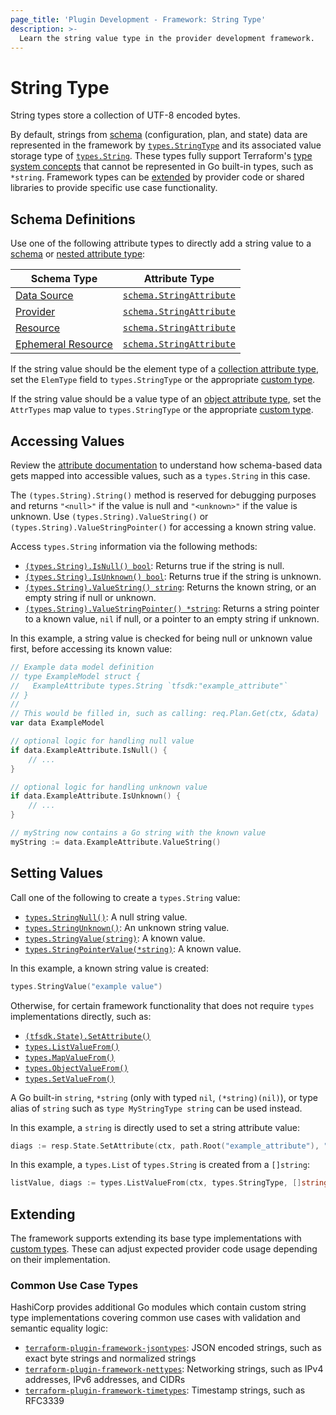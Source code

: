 ```yaml
---
page_title: 'Plugin Development - Framework: String Type'
description: >-
  Learn the string value type in the provider development framework.
---
```


# String Type

String types store a collection of UTF-8 encoded bytes.

By default, strings from [schema](/terraform/plugin/framework/handling-data/schemas) (configuration, plan, and state) data are represented in the framework by [`types.StringType`](https://pkg.go.dev/github.com/hashicorp/terraform-plugin-framework/types#StringType) and its associated value storage type of [`types.String`](https://pkg.go.dev/github.com/hashicorp/terraform-plugin-framework/types#String). These types fully support Terraform's [type system concepts](/terraform/plugin/framework/handling-data/terraform-concepts) that cannot be represented in Go built-in types, such as `*string`. Framework types can be [extended](#extending) by provider code or shared libraries to provide specific use case functionality.

## Schema Definitions

Use one of the following attribute types to directly add a string value to a [schema](/terraform/plugin/framework/handling-data/schemas) or [nested attribute type](/terraform/plugin/framework/handling-data/attributes#nested-attribute-types):

| Schema Type | Attribute Type |
|-------------|----------------|
| [Data Source](/terraform/plugin/framework/data-sources) | [`schema.StringAttribute`](https://pkg.go.dev/github.com/hashicorp/terraform-plugin-framework/datasource/schema#StringAttribute) |
| [Provider](/terraform/plugin/framework/provider) | [`schema.StringAttribute`](https://pkg.go.dev/github.com/hashicorp/terraform-plugin-framework/provider/schema#StringAttribute) |
| [Resource](/terraform/plugin/framework/resources) | [`schema.StringAttribute`](https://pkg.go.dev/github.com/hashicorp/terraform-plugin-framework/resource/schema#StringAttribute) |
| [Ephemeral Resource](/terraform/plugin/framework/ephemeral-resources) | [`schema.StringAttribute`](https://pkg.go.dev/github.com/hashicorp/terraform-plugin-framework/ephemeral/schema#StringAttribute) |

If the string value should be the element type of a [collection attribute type](/terraform/plugin/framework/handling-data/attributes#collection-attribute-types), set the `ElemType` field to `types.StringType` or the appropriate [custom type](#extending).

If the string value should be a value type of an [object attribute type](/terraform/plugin/framework/handling-data/attributes#object-attribute-type), set the `AttrTypes` map value to `types.StringType` or the appropriate [custom type](#extending).

## Accessing Values

<Tip>

Review the [attribute documentation](/terraform/plugin/framework/handling-data/attributes/string#accessing-values) to understand how schema-based data gets mapped into accessible values, such as a `types.String` in this case.

</Tip>

<Note>

The `(types.String).String()` method is reserved for debugging purposes and returns `"<null>"` if the value is null and `"<unknown>"` if the value is unknown. Use `(types.String).ValueString()` or `(types.String).ValueStringPointer()` for accessing a known string value.

</Note>

Access `types.String` information via the following methods:

* [`(types.String).IsNull() bool`](https://pkg.go.dev/github.com/hashicorp/terraform-plugin-framework/types/basetypes#StringValue.IsNull): Returns true if the string is null.
* [`(types.String).IsUnknown() bool`](https://pkg.go.dev/github.com/hashicorp/terraform-plugin-framework/types/basetypes#StringValue.IsUnknown): Returns true if the string is unknown.
* [`(types.String).ValueString() string`](https://pkg.go.dev/github.com/hashicorp/terraform-plugin-framework/types/basetypes#StringValue.ValueString): Returns the known string, or an empty string if null or unknown.
* [`(types.String).ValueStringPointer() *string`](https://pkg.go.dev/github.com/hashicorp/terraform-plugin-framework/types/basetypes#StringValue.ValueStringPointer): Returns a string pointer to a known value, `nil` if null, or a pointer to an empty string if unknown.

In this example, a string value is checked for being null or unknown value first, before accessing its known value:

```go
// Example data model definition
// type ExampleModel struct {
//   ExampleAttribute types.String `tfsdk:"example_attribute"`
// }
//
// This would be filled in, such as calling: req.Plan.Get(ctx, &data)
var data ExampleModel

// optional logic for handling null value
if data.ExampleAttribute.IsNull() {
    // ...
}

// optional logic for handling unknown value
if data.ExampleAttribute.IsUnknown() {
    // ...
}

// myString now contains a Go string with the known value
myString := data.ExampleAttribute.ValueString()
```

## Setting Values

Call one of the following to create a `types.String` value:

* [`types.StringNull()`](https://pkg.go.dev/github.com/hashicorp/terraform-plugin-framework/types#StringNull): A null string value.
* [`types.StringUnknown()`](https://pkg.go.dev/github.com/hashicorp/terraform-plugin-framework/types#StringUnknown): An unknown string value.
* [`types.StringValue(string)`](https://pkg.go.dev/github.com/hashicorp/terraform-plugin-framework/types#StringValue): A known value.
* [`types.StringPointerValue(*string)`](https://pkg.go.dev/github.com/hashicorp/terraform-plugin-framework/types#StringPointerValue): A known value.

In this example, a known string value is created:

```go
types.StringValue("example value")
```

Otherwise, for certain framework functionality that does not require `types` implementations directly, such as:

* [`(tfsdk.State).SetAttribute()`](https://pkg.go.dev/github.com/hashicorp/terraform-plugin-framework/tfsdk#State.SetAttribute)
* [`types.ListValueFrom()`](https://pkg.go.dev/github.com/hashicorp/terraform-plugin-framework/types#ListValueFrom)
* [`types.MapValueFrom()`](https://pkg.go.dev/github.com/hashicorp/terraform-plugin-framework/types#MapValueFrom)
* [`types.ObjectValueFrom()`](https://pkg.go.dev/github.com/hashicorp/terraform-plugin-framework/types#ObjectValueFrom)
* [`types.SetValueFrom()`](https://pkg.go.dev/github.com/hashicorp/terraform-plugin-framework/types#SetValueFrom)

A Go built-in `string`, `*string` (only with typed `nil`, `(*string)(nil)`), or type alias of `string` such as `type MyStringType string` can be used instead.

In this example, a `string` is directly used to set a string attribute value:

```go
diags := resp.State.SetAttribute(ctx, path.Root("example_attribute"), "example value")
```

In this example, a `types.List` of `types.String` is created from a `[]string`:

```go
listValue, diags := types.ListValueFrom(ctx, types.StringType, []string{"value one", "value two"})
```

## Extending

The framework supports extending its base type implementations with [custom types](/terraform/plugin/framework/handling-data/types/custom). These can adjust expected provider code usage depending on their implementation.

### Common Use Case Types

HashiCorp provides additional Go modules which contain custom string type implementations covering common use cases with validation and semantic equality logic:

* [`terraform-plugin-framework-jsontypes`](https://pkg.go.dev/github.com/hashicorp/terraform-plugin-framework-jsontypes): JSON encoded strings, such as exact byte strings and normalized strings
* [`terraform-plugin-framework-nettypes`](https://pkg.go.dev/github.com/hashicorp/terraform-plugin-framework-nettypes): Networking strings, such as IPv4 addresses, IPv6 addresses, and CIDRs
* [`terraform-plugin-framework-timetypes`](https://pkg.go.dev/github.com/hashicorp/terraform-plugin-framework-timetypes): Timestamp strings, such as RFC3339
